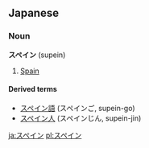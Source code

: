==Japanese==
===Noun===
'''スペイン''' (supein)

# [[Spain]]

====Derived terms====
*[[スペイン語]] (スペインご, supein-go)
*[[スペイン人]] (スペインじん, supein-jin)

[[ja:スペイン]]
[[pl:スペイン]]